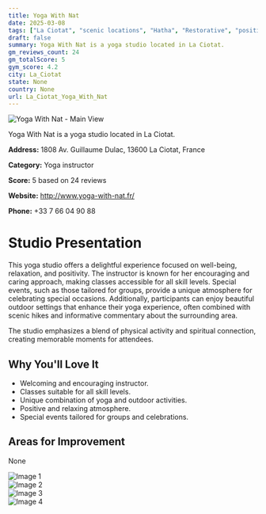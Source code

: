 ```yaml
---
title: Yoga With Nat
date: 2025-03-08
tags: ["La Ciotat", "scenic locations", "Hatha", "Restorative", "positive atmosphere", "outdoor activities", "La Ciotat"]  
draft: false
summary: Yoga With Nat is a yoga studio located in La Ciotat.
gm_reviews_count: 24
gm_totalScore: 5
gym_score: 4.2
city: La_Ciotat
state: None
country: None
url: La_Ciotat_Yoga_With_Nat
---
```


<div className="aspect-[16/9] relative my-8">
  <img 
    src="https://lh5.googleusercontent.com/p/AF1QipMiH1RKuEJXRW237wLd6NWfnOz93htlzTw1ewzN=w1920-h1080-k-no"
    alt="Yoga With Nat - Main View"
    className="object-cover absolute inset-0 w-full h-full rounded-lg"
  />
</div>

Yoga With Nat is a yoga studio located in La Ciotat.

**Address:** 1808 Av. Guillaume Dulac, 13600 La Ciotat, France

**Category:** Yoga instructor

**Score:** 5 based on 24 reviews

**Website:** http://www.yoga-with-nat.fr/

**Phone:** +33 7 66 04 90 88

# Studio Presentation

This yoga studio offers a delightful experience focused on well-being, relaxation, and positivity. The instructor is known for her encouraging and caring approach, making classes accessible for all skill levels. Special events, such as those tailored for groups, provide a unique atmosphere for celebrating special occasions. Additionally, participants can enjoy beautiful outdoor settings that enhance their yoga experience, often combined with scenic hikes and informative commentary about the surrounding area.

The studio emphasizes a blend of physical activity and spiritual connection, creating memorable moments for attendees.

## Why You'll Love It

- Welcoming and encouraging instructor.
- Classes suitable for all skill levels.
- Unique combination of yoga and outdoor activities.
- Positive and relaxing atmosphere.
- Special events tailored for groups and celebrations.

## Areas for Improvement

None

<div className="grid grid-cols-1 xl:grid-cols-2 gap-4 my-8">
<div className="aspect-[4/3] relative"><img src="https://lh3.googleusercontent.com/p/AF1QipNpL7LpTLwE7MkL7_uC5m3Q0Dcdt9scvmG6JDXI=w1920-h1080-k-no" alt="Image 1" className="object-cover absolute inset-0 w-full h-full rounded-lg" /></div>
<div className="aspect-[4/3] relative"><img src="https://lh5.googleusercontent.com/p/AF1QipM9gCNxnx1Q1y5LXgd3X3rTZB9VzotViMqyVQn0=w1920-h1080-k-no" alt="Image 2" className="object-cover absolute inset-0 w-full h-full rounded-lg" /></div>
<div className="aspect-[4/3] relative"><img src="https://lh5.googleusercontent.com/p/AF1QipMFerXQZIDDqx2Y3_9CYxuuc2GGpyJA6O4m6qTG=w1920-h1080-k-no" alt="Image 3" className="object-cover absolute inset-0 w-full h-full rounded-lg" /></div>
<div className="aspect-[4/3] relative"><img src="https://lh5.googleusercontent.com/p/AF1QipMb0c3zzxR3CPFBFNFq5uiDJ0NMDYnnsQYCJcXX=w1920-h1080-k-no" alt="Image 4" className="object-cover absolute inset-0 w-full h-full rounded-lg" /></div>
</div>